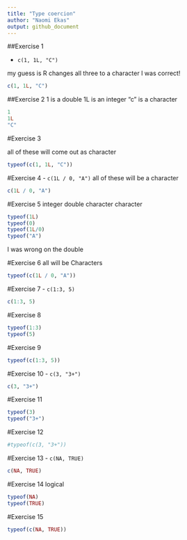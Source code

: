 ```yaml
---
title: "Type coercion"
author: "Naomi Ekas"
output: github_document
---
```

##Exercise 1

-   `c(1, 1L, "C")`

my guess is R changes all three to a character
I was correct!

```r
c(1, 1L, "C")
```
##Exercise 2 
1 is a double
1L is an integer
"c" is a character

```r
1
1L
"C"
```

#Exercise 3

all of these will come out as character
```r
typeof(c(1, 1L, "C"))
```
#Exercise 4
-   `c(1L / 0, "A")`
all of these will be a character

```r
c(1L / 0, "A")
```
#Exercise 5
integer
double
character
character
```r
typeof(1L)
typeof(0)
typeof(1L/0)
typeof("A")
```
I was wrong on the double

#Exercise 6
all will be Characters
```r
typeof(c(1L / 0, "A"))
```
#Exercise 7
-   `c(1:3, 5)`

```r
c(1:3, 5)
```
#Exercise 8
```r
typeof(1:3)
typeof(5)
```
#Exercise 9
```r
typeof(c(1:3, 5))
```
#Exercise 10
-   `c(3, "3+")`

```r
c(3, "3+")
```
#Exercise 11
```r
typeof(3)
typeof("3+")
```
#Exercise 12
```r
#typeof(c(3, "3+"))
```

#Exercise 13
-   `c(NA, TRUE)`

```r
c(NA, TRUE)
```
#Exercise 14
logical
```r
typeof(NA)
typeof(TRUE)
```
#Exercise 15
```r
typeof(c(NA, TRUE))
```
